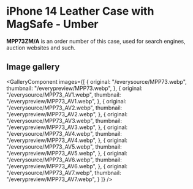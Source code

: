 
# iPhone 14 Leather Case with MagSafe - Umber

<Callout type='info' emoji='👉🏻'>**MPP73ZM/A** is an order number of this case, used for search engines, auction websites and such.</Callout>

## Image gallery

<GalleryComponent
    images={[
      {
        original: "/everysource/MPP73.webp",
        thumbnail: "/everypreview/MPP73.webp",
      },
      {
        original: "/everysource/MPP73_AV1.webp",
        thumbnail: "/everypreview/MPP73_AV1.webp",
      },
      {
        original: "/everysource/MPP73_AV2.webp",
        thumbnail: "/everypreview/MPP73_AV2.webp",
      },
      {
        original: "/everysource/MPP73_AV3.webp",
        thumbnail: "/everypreview/MPP73_AV3.webp",
      },
      {
        original: "/everysource/MPP73_AV4.webp",
        thumbnail: "/everypreview/MPP73_AV4.webp",
      },
      {
        original: "/everysource/MPP73_AV5.webp",
        thumbnail: "/everypreview/MPP73_AV5.webp",
      },
      {
        original: "/everysource/MPP73_AV6.webp",
        thumbnail: "/everypreview/MPP73_AV6.webp",
      },
      {
        original: "/everysource/MPP73_AV7.webp",
        thumbnail: "/everypreview/MPP73_AV7.webp",
      }
    ]}
  />
